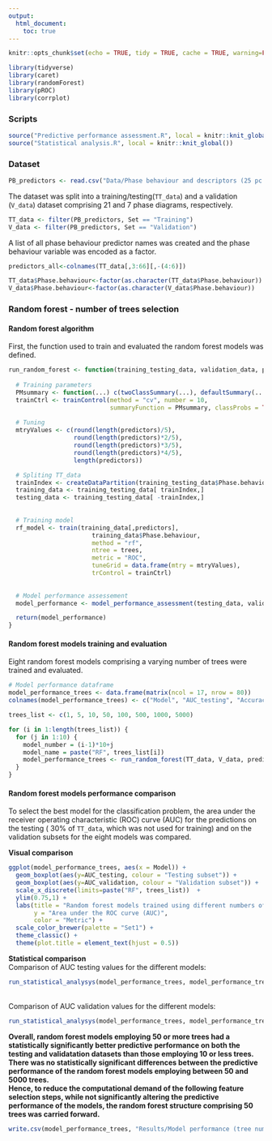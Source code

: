 ```yaml
---
output:
  html_document:
    toc: true
---
```


```r
knitr::opts_chunk$set(echo = TRUE, tidy = TRUE, cache = TRUE, warning=FALSE, message=FALSE)
```

```r
library(tidyverse)
library(caret)
library(randomForest)
library(pROC)
library(corrplot)
```

### Scripts
```r
source("Predictive performance assessment.R", local = knitr::knit_global())
source("Statistical analysis.R", local = knitr::knit_global())
```

### Dataset
``` r
PB_predictors <- read.csv("Data/Phase behaviour and descriptors (25 pc step).csv")
```

The  dataset was split into a training/testing(`TT_data`) and a validation (`V_data`) dataset comprising 21 and 7 phase diagrams, respectively.
``` r
TT_data <- filter(PB_predictors, Set == "Training")
V_data <- filter(PB_predictors, Set == "Validation")
```

A list of all phase behaviour predictor names was created and the phase behaviour variable was encoded as a factor.
``` r
predictors_all<-colnames(TT_data[,3:66][,-(4:6)])

TT_data$Phase.behaviour<-factor(as.character(TT_data$Phase.behaviour))
V_data$Phase.behaviour<-factor(as.character(V_data$Phase.behaviour))
```

### Random forest - number of trees selection

#### Random forest algorithm 
First, the function used to train and evaluated the random forest models was defined.
```r
run_random_forest <- function(training_testing_data, validation_data, predictors, model_performance, model_name, model_number, trees) {
  
  # Training parameters
  PMsummary <- function(...) c(twoClassSummary(...), defaultSummary(...))
  trainCtrl <- trainControl(method = "cv", number = 10,
                            summaryFunction = PMsummary, classProbs = TRUE)
  
  # Tuning
  mtryValues <- c(round(length(predictors)/5),
                  round(length(predictors)*2/5),
                  round(length(predictors)*3/5),
                  round(length(predictors)*4/5),
                  length(predictors))

  # Spliting TT_data
  trainIndex <- createDataPartition(training_testing_data$Phase.behaviour, p = .7, list = FALSE)
  training_data <- training_testing_data[ trainIndex,]
  testing_data <- training_testing_data[ -trainIndex,]
  
  
  # Training model
  rf_model <- train(training_data[,predictors],
                       training_data$Phase.behaviour, 
                       method = "rf",
                       ntree = trees, 
                       metric = "ROC",
                       tuneGrid = data.frame(mtry = mtryValues),
                       trControl = trainCtrl)
  
  
  # Model performance assessement
  model_performance <- model_performance_assessment(testing_data, validation_data, predictors, model_performance, rf_model, model_name, model_number)

  return(model_performance)
}  
```

#### Random forest models training and evaluation
Eight random forest models comprising a varying number of trees were trained and evaluated.
```r
# Model performance dataframe
model_performance_trees <- data.frame(matrix(ncol = 17, nrow = 80))
colnames(model_performance_trees) <- c("Model", "AUC_testing", "Accuracy_testing", "Kappa_testing", "Sensitivity_testing", "Specificity_testing", "Precision_testing", "Recall_testing", "F1_testing", "AUC_validation", "Accuracy_validation", "Kappa_validation", "Sensitivity_validation", "Specificity_validation", "Precision_validation", "Recall_validation", "F1_validation")
```

```r
trees_list <- c(1, 5, 10, 50, 100, 500, 1000, 5000)
```
```r
for (i in 1:length(trees_list)) {
  for (j in 1:10) {
    model_number = (i-1)*10+j
    model_name = paste("RF", trees_list[i])
    model_performance_trees <- run_random_forest(TT_data, V_data, predictors_all, model_performance_trees, model_name, model_number, trees_list[i])
  }
}
```

#### Random forest models performance comparison
To select the best model for the classification problem, the area under the receiver operating characteristic (ROC) curve (AUC) for the predictions on the testing ( 30% of `TT_data`, which was not used for training) and on the validation subsets for the eight models was compared.

**Visual comparison** <br>
```r
ggplot(model_performance_trees, aes(x = Model)) + 
  geom_boxplot(aes(y=AUC_testing, colour = "Testing subset")) + 
  geom_boxplot(aes(y=AUC_validation, colour = "Validation subset")) +
  scale_x_discrete(limits=paste("RF", trees_list))  +
  ylim(0.75,1) +
  labs(title = "Random forest models trained using different numbers of trees",
       y = "Area under the ROC curve (AUC)",
       color = "Metric") +
  scale_color_brewer(palette = "Set1") +
  theme_classic() +
  theme(plot.title = element_text(hjust = 0.5))
```

**Statistical comparison** <br>
Comparison of AUC testing values for the different models:
```r
run_statistical_analysys(model_performance_trees, model_performance_trees$AUC_testing, model_performance_trees$Model)
```
<br>
Comparison of AUC validation values for the different models:
```r
run_statistical_analysys(model_performance_trees, model_performance_trees$AUC_validation, model_performance_trees$Model)
```

**Overall, random forest models employing 50 or more trees had a statistically significantly better predictive performance on both the testing and validatation datasets than those employing 10 or less trees.** <br>
**There was no statistically significant differences between the predictive performance of the random forest models employing between 50 and 5000 trees.**<br>
**Hence, to reduce the computational demand of the following feature selection steps, while not significantly altering the predictive performance of the models, the random forest structure comprising 50 trees was carried forward.**
```r
write.csv(model_performance_trees, "Results/Model performance (tree number).csv", row.names = FALSE)
```
